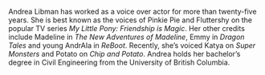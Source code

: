 Andrea Libman has worked as a voice over actor for more than twenty-five years. She is best known as the voices of Pinkie Pie and Fluttershy on the popular TV series _My Little Pony: Friendship is Magic_. Her other credits include Madeline in _The New Adventures of Madeline_, Emmy in _Dragon Tales_ and young AndrAIa in _ReBoot_. Recently, she’s voiced Katya on _Super Monsters_ and Potato on _Chip and Potato_. Andrea holds her bachelor’s degree in Civil Engineering from the University of British Columbia.
